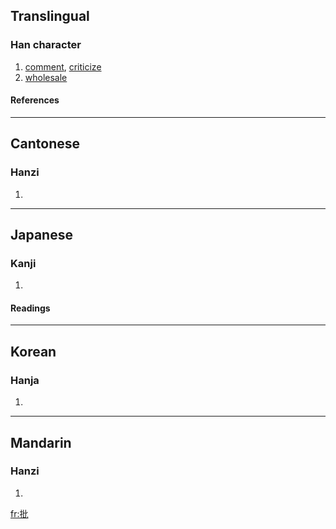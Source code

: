==Translingual==
===Han character===
{{Han char|rn=64|rad=手|as=04|sn=7|four=5101<sub>0</sub>|canj=手心心 (QPP)}}
# [[comment]], [[criticize]]
# [[wholesale]]
====References====
{{Han ref|kx=0419.120|dkj=11845|dj=0766.040|hdz=31835.050|uh=6279|ud=25209|bh=A7E5|bd=42981}}
----
==Cantonese==
===Hanzi===
{{yue-hanzi|jyut=|y=pai1}}
# {{defn|Cantonese}}
----
==Japanese==
===Kanji===
{{ja-kanji|grade=6|rs=手04}}
# {{defn|Japanese}} 
====Readings====
{{ja-readings|on=[[ひ]] (hi), [[へい]] (hei)|kun=[[うつ]] (utsu)}}
----
==Korean==
===Hanja===
{{ko-hanja|hangeul=[[비]], [[별]]|eumhun=|rv=bi, byeol|mr=pi, pyŏl|y=pi, pyel}}
# {{defn|Korean}}
----
==Mandarin==
===Hanzi===
{{cmn-hanzi|pin=[[pī]] ([[pi1]])|wg=p'i<sup>1</sup>}}
# {{defn|Mandarin}}

[[fr:批]]